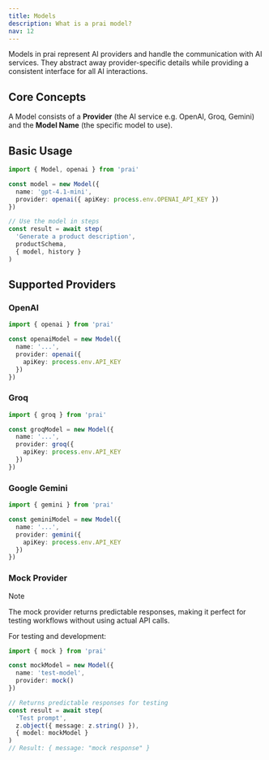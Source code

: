 ```yaml
---
title: Models
description: What is a prai model?
nav: 12
---
```


Models in prai represent AI providers and handle the communication with AI services. They abstract away provider-specific details while providing a consistent interface for all AI interactions.

## Core Concepts

A Model consists of a **Provider** (the AI service e.g. OpenAI, Groq, Gemini) and the **Model Name** (the specific model to use).

## Basic Usage

```typescript {4-5} showLineNumbers
import { Model, openai } from 'prai'

const model = new Model({
  name: 'gpt-4.1-mini',
  provider: openai({ apiKey: process.env.OPENAI_API_KEY })
})

// Use the model in steps
const result = await step(
  'Generate a product description',
  productSchema,
  { model, history }
)
```

## Supported Providers

### OpenAI

```typescript {5-7} showLineNumbers
import { openai } from 'prai'

const openaiModel = new Model({
  name: '...', 
  provider: openai({
    apiKey: process.env.API_KEY
  })
})
```

### Groq

```typescript {5-7} showLineNumbers
import { groq } from 'prai'

const groqModel = new Model({
  name: '...',
  provider: groq({
    apiKey: process.env.API_KEY
  })
})
```

### Google Gemini

```typescript {5-7} showLineNumbers
import { gemini } from 'prai'

const geminiModel = new Model({
  name: '...',
  provider: gemini({
    apiKey: process.env.API_KEY
  })
})
```

### Mock Provider

> [!NOTE]
> The mock provider returns predictable responses, making it perfect for testing workflows without using actual API calls.

For testing and development:

```typescript {5} showLineNumbers
import { mock } from 'prai'

const mockModel = new Model({
  name: 'test-model',
  provider: mock()
})

// Returns predictable responses for testing
const result = await step(
  'Test prompt',
  z.object({ message: z.string() }),
  { model: mockModel }
)
// Result: { message: "mock response" }
```

